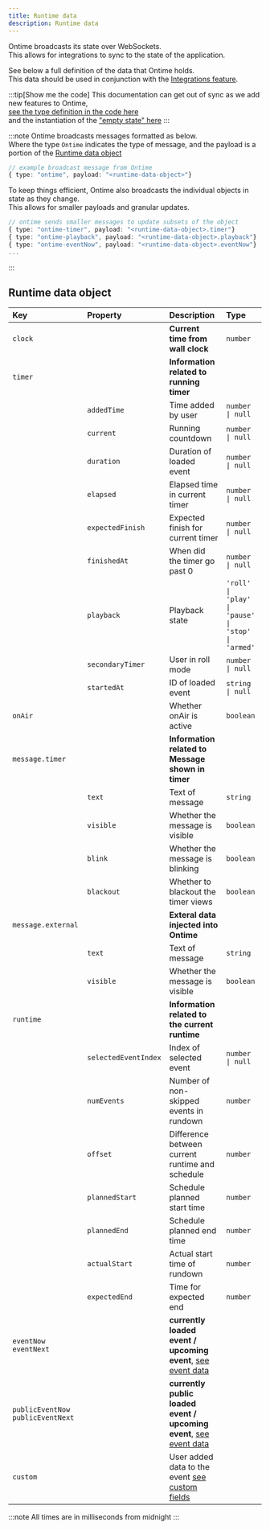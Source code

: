 ```yaml
---
title: Runtime data
description: Runtime data
---
```


Ontime broadcasts its state over WebSockets.\
This allows for integrations to sync to the state of the application.

See below a full definition of the data that Ontime holds. \
This data should be used in conjunction with the [Integrations feature](/api/integrations#using-variables-in-integrations).

:::tip[Show me the code]
This documentation can get out of sync as we add new features to Ontime, \
[see the type definition in the code here](https://github.com/cpvalente/ontime/blob/master/packages/types/src/definitions/runtime/RuntimeStore.type.ts) \
and the instantiation of the ["empty state" here](https://github.com/cpvalente/ontime/blob/master/apps/client/src/common/stores/runtime.ts)
:::

:::note
Ontime broadcasts messages formatted as below. \
Where the type `Ontime` indicates the type of message, and the payload is a portion of the [Runtime data object](/api/runtime-data/#runtime-data-object)

```ts
// example broadcast message from Ontime
{ type: "ontime", payload: "<runtime-data-object>"}
```

To keep things efficient, Ontime also broadcasts the individual objects in state as they change. \
This allows for smaller payloads and granular updates.
```ts
// ontime sends smaller messages to update subsets of the object
{ type: "ontime-timer", payload: "<runtime-data-object>.timer"}
{ type: "ontime-playback", payload: "<runtime-data-object>.playback"}
{ type: "ontime-eventNow", payload: "<runtime-data-object>.eventNow"}
...
```
:::

## Runtime data object
| Key                      | Property              | Description                                              | Type                                             | 
| :----------------------- | :-------------------- | :------------------------------------------------------- | :----------------------------------------------- | 
| `clock`                  |                       | **Current time from wall clock**                         | `number`                                         | 
| `timer`                  |                       | **Information related to running timer**                 |                                                  | 
|                          | `addedTime`           | Time added by user                                 | `number \| null`                                 | 
|                          | `current`             | Running countdown                                        | `number \| null`                                 | 
|                          | `duration`            | Duration of loaded event                                 | `number \| null`                                 | 
|                          | `elapsed`             | Elapsed time in current timer                            | `number \| null`                                 | 
|                          | `expectedFinish`      | Expected finish for current timer                        | `number \| null`                                 | 
|                          | `finishedAt`          | When did the timer go past 0                             | `number \| null`                                 | 
|                          | `playback`            | Playback state                                           | `'roll' \| 'play' \| 'pause' \| 'stop' \| 'armed'`                                 | 
|                          | `secondaryTimer`      | User in roll mode                                        | `number \| null`                                 | 
|                          | `startedAt`           | ID of loaded event                                       | `string \| null`                                 | 
| `onAir`                  |                       | Whether onAir is active                                  | `boolean`                                        | 
| `message.timer`          |                       | **Information related to Message shown in timer**        |                                                  | 
|                          | `text`                | Text of message                                          | `string`                                         | 
|                          | `visible`             | Whether the message is visible                           | `boolean`                                        | 
|                          | `blink`               | Whether the message is blinking                          | `boolean`                                        | 
|                          | `blackout`            | Whether to blackout the timer views                      | `boolean`                                        | 
| `message.external`       |                       | **Exteral data injected into Ontime**                    |                                                  | 
|                          | `text`                | Text of message                                          | `string`                                         | 
|                          | `visible`             | Whether the message is visible                           | `boolean`                                        | 
| `runtime`                |                       | **Information related to the current runtime**           |                                                  | 
|                          | `selectedEventIndex`  | Index of selected event                                  | `number \| null`                                 | 
|                          | `numEvents`           | Number of non-skipped events in rundown                  | `number`                                         | 
|                          | `offset`              | Difference between current runtime and schedule          | `number`                                         | 
|                          | `plannedStart`        | Schedule planned start time                              | `number`                                         | 
|                          | `plannedEnd`          | Schedule planned end time                                | `number`                                         | 
|                          | `actualStart`         | Actual start time of rundown                             | `number`                                         | 
|                          | `expectedEnd`         | Time for expected end                                    | `number`                                         | 
| `eventNow` `eventNext`   |                       | **currently loaded event / upcoming event**, [see event data](/api/event-data)              |               | 
| `publicEventNow` `publicEventNext` |             | **currently public loaded event / upcoming event**, [see event data](/api/event-data)       |               | 
| `custom`                 |                       | User added data to the event [see custom fields](/features/custom-fields)  |                                | 

:::note
All times are in milliseconds from midnight
:::